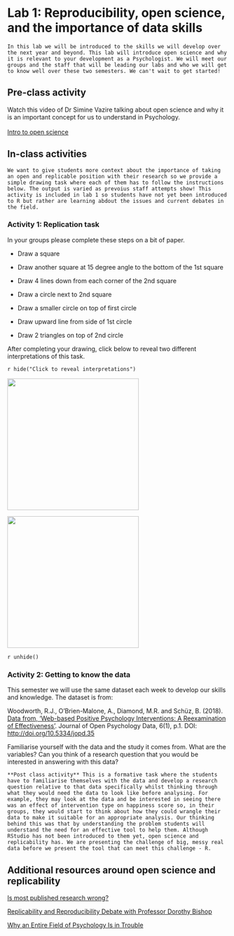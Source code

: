 # Lab 1: Reproducibility, open science, and the importance of data skills

```block
In this lab we will be introduced to the skills we will develop over the next year and beyond. This lab will introduce open science and why it is relevant to your development as a Psychologist. We will meet our groups and the staff that will be leading our labs and who we will get to know well over these two semesters. We can't wait to get started!
```

## Pre-class activity

Watch this video of Dr Simine Vazire talking about open science and why it is an important concept for us to understand in Psychology.  
<br>
[Intro to open science](https://www.youtube.com/watch?v=1rFWeTryiW4&feature=youtu.be)

## In-class activities
```block
We want to give students more context about the importance of taking an open and replicable position with their research so we provide a simple drawing task where each of them has to follow the instructions below. The output is varied as prevoius staff attempts show! This activity is included in lab 1 so students have not yet been introduced to R but rather are learning abdout the issues and current debates in the field. 
```

### Activity 1: Replication task  

In your groups please complete these steps on a bit of paper.

* Draw a square

* Draw another square at 15 degree angle to the bottom of the 1st square

* Draw 4 lines down from each corner of the 2nd square

* Draw a circle next to 2nd square

* Draw a smaller circle on top of first circle 

* Draw upward line from side of 1st circle

* Draw 2 triangles on top of 2nd circle

After completing your drawing, click below to reveal two different interpretations of this task.

`r hide("Click to reveal interpretations")`

<img src="images/Holly_rep.jpg" width="300px" />

<img src="images/Aliyah.jpg" width="300px" />

`r unhide()`

### Activity 2: Getting to know the data

This semester we will use the same dataset each week to develop our skills and knowledge. The dataset is from:

Woodworth, R.J., O'Brien-Malone, A., Diamond, M.R. and Schüz, B. (2018). [Data from, ‘Web-based Positive Psychology Interventions: A Reexamination of Effectiveness’](https://openpsychologydata.metajnl.com/articles/10.5334/jopd.35/). Journal of Open Psychology Data, 6(1), p.1. DOI: <http://doi.org/10.5334/jopd.35>

Familiarise yourself with the data and the study it comes from. What are the variables? Can you think of a research question that you would be interested in answering with this data?

```block
**Post class activity** This is a formative task where the students have to familiarise themselves with the data and develop a research question relative to that data specifically whilst thinking through what they would need the data to look like before analysing. For example, they may look at the data and be interested in seeing there was an effect of intervention type on happiness score so, in their groups, they would start to think about how they could wrangle their data to make it suitable for an appropriate analysis. Our thinking behind this was that by understanding the problem students will understand the need for an effective tool to help them. Although RStudio has not been introduced to them yet, open science and replicability has. We are presenting the challenge of big, messy real data before we present the tool that can meet this challenge - R. 
```

## Additional resources around open science and replicability

[Is most published research wrong?](https://youtu.be/42QuXLucH3Q)

[Replicability and Reproducibility Debate with Professor Dorothy Bishop](https://www.youtube.com/watch?v=UN8jgyXtz6A)

[Why an Entire Field of Psychology Is in Trouble](https://youtu.be/2MDNvKXdLEM)
